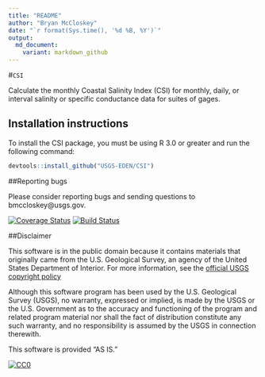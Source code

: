 ```yaml
---
title: "README"
author: "Bryan McCloskey"
date: "`r format(Sys.time(), '%d %B, %Y')`"
output:
  md_document:
    variant: markdown_github
---
```


#`CSI`

Calculate the monthly Coastal Salinity Index (CSI) for monthly, daily, or interval salinity or specific conductance data for suites of gages.

## Installation instructions

To install the CSI package, you must be using R 3.0 or greater and run the following command:

```r
devtools::install_github("USGS-EDEN/CSI")
```

##Reporting bugs

Please consider reporting bugs and sending questions to bmccloskey@usgs.gov.

[![Coverage Status](https://coveralls.io/repos/github/USGS-R/CSI/badge.svg?branch=master)](https://coveralls.io/github/USGS-R/CSI?branch=master)
[![Build Status](https://travis-ci.org/USGS-R/CSI.svg?branch=master)](https://travis-ci.org/USGS-R/CSI)

##Disclaimer

This software is in the public domain because it contains materials that originally came from the U.S. Geological Survey, an agency of the United States Department of Interior. For more information, see the [official USGS copyright policy](https://www2.usgs.gov/visual-id/credit_usgs.html#copyright)

Although this software program has been used by the U.S. Geological Survey (USGS), no warranty, expressed or implied, is made by the USGS or the U.S. Government as to the accuracy and functioning of the program and related program material nor shall the fact of distribution constitute any such warranty, and no responsibility is assumed by the USGS in connection therewith.

This software is provided "AS IS."

[![CC0](http://i.creativecommons.org/p/zero/1.0/88x31.png)](http://creativecommons.org/publicdomain/zero/1.0/)
